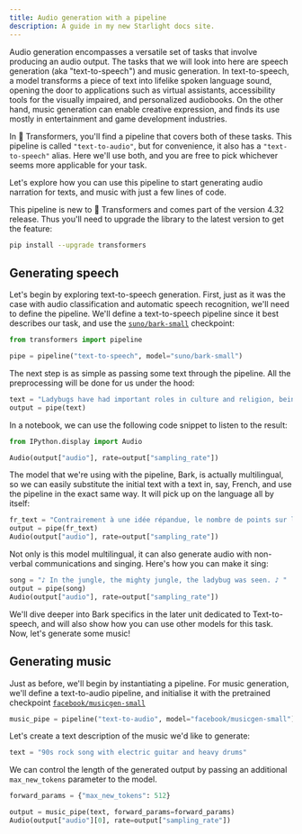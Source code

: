 ```yaml
---
title: Audio generation with a pipeline
description: A guide in my new Starlight docs site.
---
```


Audio generation encompasses a versatile set of tasks that involve producing an audio output. The tasks 
that we will look into here are speech generation (aka "text-to-speech") and music generation. In text-to-speech, a 
model transforms a piece of text into lifelike spoken language sound, opening the door to applications such as virtual assistants, 
accessibility tools for the visually impaired, and personalized audiobooks. 
On the other hand, music generation can enable creative expression, and finds its use mostly in entertainment and game 
development industries. 

In 🤗 Transformers, you'll find a pipeline that covers both of these tasks. This pipeline is called `"text-to-audio"`, 
but for convenience, it also has a `"text-to-speech"` alias. Here we'll use both, and you are free to pick whichever 
seems more applicable for your task. 

Let's explore how you can use this pipeline to start generating audio narration for texts, and music with just a few lines of code.

This pipeline is new to 🤗 Transformers and comes part of the version 4.32 release. Thus you'll need to upgrade the library to the latest version to get the feature:

```bash
pip install --upgrade transformers
```

## Generating speech

Let's begin by exploring text-to-speech generation. First, just as it was the case with audio classification and automatic 
speech recognition, we'll need to define the pipeline. We'll define a text-to-speech pipeline since it best describes our task, and use the [`suno/bark-small`](https://huggingface.co/suno/bark-small) checkpoint:

```python
from transformers import pipeline

pipe = pipeline("text-to-speech", model="suno/bark-small")
```

The next step is as simple as passing some text through the pipeline. All the preprocessing will be done for us under the hood: 

```python
text = "Ladybugs have had important roles in culture and religion, being associated with luck, love, fertility and prophecy. "
output = pipe(text)
```

In a notebook, we can use the following code snippet to listen to the result: 

```python
from IPython.display import Audio

Audio(output["audio"], rate=output["sampling_rate"])
```

The model that we're using with the pipeline, Bark, is actually multilingual, so we can easily substitute the initial 
text with a text in, say, French, and use the pipeline in the exact same way. It will pick up on the language all by itself:

```python
fr_text = "Contrairement à une idée répandue, le nombre de points sur les élytres d'une coccinelle ne correspond pas à son âge, ni en nombre d'années, ni en nombre de mois. "
output = pipe(fr_text)
Audio(output["audio"], rate=output["sampling_rate"])
```

Not only is this model multilingual, it can also generate audio with non-verbal communications and singing. Here's how 
you can make it sing: 

```python
song = "♪ In the jungle, the mighty jungle, the ladybug was seen. ♪ "
output = pipe(song)
Audio(output["audio"], rate=output["sampling_rate"])
```

We'll dive deeper into Bark specifics in the later unit dedicated to Text-to-speech, and will also show how you can use 
other models for this task. Now, let's generate some music!

## Generating music

Just as before, we'll begin by instantiating a pipeline. For music generation, we'll define a text-to-audio pipeline, and initialise it with the pretrained checkpoint [`facebook/musicgen-small`](https://huggingface.co/facebook/musicgen-small) 

```python
music_pipe = pipeline("text-to-audio", model="facebook/musicgen-small")
```

Let's create a text description of the music we'd like to generate:

```python
text = "90s rock song with electric guitar and heavy drums"
```

We can control the length of the generated output by passing an additional `max_new_tokens` parameter to the model. 

```python
forward_params = {"max_new_tokens": 512}

output = music_pipe(text, forward_params=forward_params)
Audio(output["audio"][0], rate=output["sampling_rate"])
```
